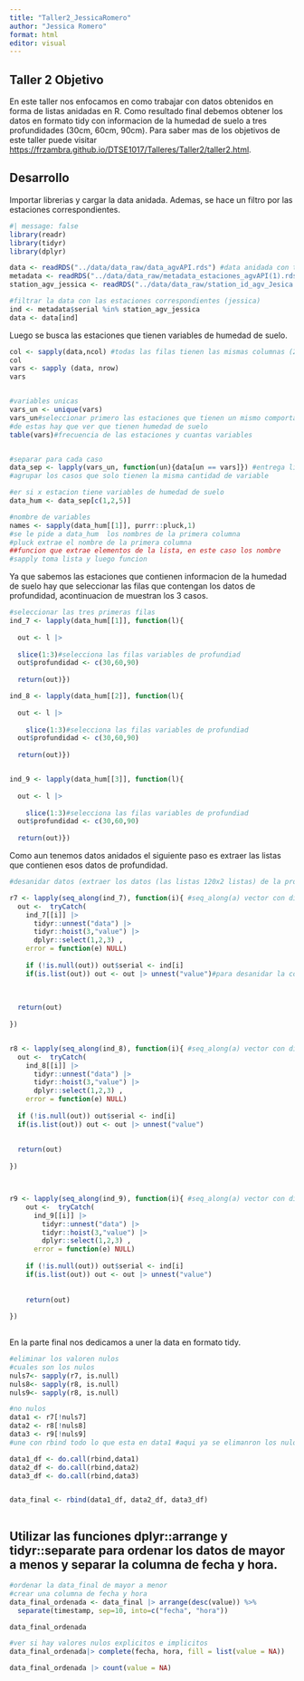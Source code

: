 ```yaml
---
title: "Taller2_JessicaRomero"
author: "Jessica Romero"
format: html
editor: visual
---
```


## Taller 2 Objetivo

En este taller nos enfocamos en como trabajar con datos obtenidos en forma de listas anidadas en R. Como resultado final debemos obtener los datos en formato tidy con informacion de la humedad de suelo a tres profundidades (30cm, 60cm, 90cm). Para saber mas de los objetivos de este taller puede visitar <https://frzambra.github.io/DTSE1017/Talleres/Taller2/taller2.html>.

## Desarrollo

Importar librerias y cargar la data anidada. Ademas, se hace un filtro por las estaciones correspondientes. 

```r
#| message: false
library(readr)
library(tidyr)
library(dplyr)

data <- readRDS("../data/data_raw/data_agvAPI.rds") #data anidada con todas las estaciones
metadata <- readRDS("../data/data_raw/metadata_estaciones_agvAPI(1).rds")
station_agv_jessica <- readRDS("../data/data_raw/station_id_agv_Jesica.rds")

#filtrar la data con las estaciones correspondientes (jessica)
ind <- metadata$serial %in% station_agv_jessica
data <- data[ind]
```

Luego se busca las estaciones que tienen variables de humedad de suelo.

```r
col <- sapply(data,ncol) #todas las filas tienen las mismas columnas (2)
col
vars <- sapply (data, nrow)
vars


#variables unicas
vars_un <- unique(vars)
vars_un#seleccionar primero las estaciones que tienen un mismo comportamiento
#de estas hay que ver que tienen humedad de suelo
table(vars)#frecuencia de las estaciones y cuantas variables


#separar para cada caso
data_sep <- lapply(vars_un, function(un){data[un == vars]}) #entrega lista de datos anidados todavia
#agrupar los casos que solo tienen la misma cantidad de variable

#er si x estacion tiene variables de humedad de suelo
data_hum <- data_sep[c(1,2,5)]

#nombre de variables
names <- sapply(data_hum[[1]], purrr::pluck,1)
#se le pide a data_hum  los nombres de la primera columna
#pluck extrae el nombre de la primera columna 
##funcion que extrae elementos de la lista, en este caso los nombre
#sapply toma lista y luego funcion

```

Ya que sabemos las estaciones que contienen informacion de la humedad de suelo hay que seleccionar las filas que contengan los datos de profundidad, acontinuacion de muestran los 3 casos.
 
```r
#seleccionar las tres primeras filas
ind_7 <- lapply(data_hum[[1]], function(l){
  
  out <- l |>
  
  slice(1:3)#selecciona las filas variables de profundiad
  out$profundidad <- c(30,60,90)
  
  return(out)})

ind_8 <- lapply(data_hum[[2]], function(l){
  
  out <- l |>
    
    slice(1:3)#selecciona las filas variables de profundiad
  out$profundidad <- c(30,60,90)
  
  return(out)})


ind_9 <- lapply(data_hum[[3]], function(l){
  
  out <- l |>
    
    slice(1:3)#selecciona las filas variables de profundiad
  out$profundidad <- c(30,60,90)
  
  return(out)})

```

Como aun tenemos datos anidados el siguiente paso es extraer las listas que contienen esos datos de profundidad. 

```r

#desanidar datos (extraer los datos (las listas 120x2 listas) de la profundidad 30,60,90)

r7 <- lapply(seq_along(ind_7), function(i){ #seq_along(a) vector con dimension de a
  out <-  tryCatch(
    ind_7[[i]] |>
      tidyr::unnest("data") |>
      tidyr::hoist(3,"value") |>
      dplyr::select(1,2,3) ,
    error = function(e) NULL)
  
    if (!is.null(out)) out$serial <- ind[i]
    if(is.list(out)) out <- out |> unnest("value")#para desanidar la columna con filas aun anidadas (en esta caso tiene valur int)
 
  
  
  return(out)
  
})


r8 <- lapply(seq_along(ind_8), function(i){ #seq_along(a) vector con dimension de a
  out <-  tryCatch(
    ind_8[[i]] |>
      tidyr::unnest("data") |>
      tidyr::hoist(3,"value") |>
      dplyr::select(1,2,3) ,
    error = function(e) NULL)
  
  if (!is.null(out)) out$serial <- ind[i]
  if(is.list(out)) out <- out |> unnest("value")
 
  
  return(out)
  
})



r9 <- lapply(seq_along(ind_9), function(i){ #seq_along(a) vector con dimension de a
    out <-  tryCatch(
      ind_9[[i]] |>
        tidyr::unnest("data") |>
        tidyr::hoist(3,"value") |>
        dplyr::select(1,2,3) ,
      error = function(e) NULL)
    
    if (!is.null(out)) out$serial <- ind[i]
    if(is.list(out)) out <- out |> unnest("value")
    
    
    return(out)
    
})
  

```

En la parte final nos dedicamos a uner la data en formato tidy.

```r
#eliminar los valoren nulos
#cuales son los nulos
nuls7<- sapply(r7, is.null)
nuls8<- sapply(r8, is.null)
nuls9<- sapply(r8, is.null)

#no nulos
data1 <- r7[!nuls7]
data2 <- r8[!nuls8]
data3 <- r9[!nuls9]
#une con rbind todo lo que esta en data1 #aqui ya se elimanron los nulos

data1_df <- do.call(rbind,data1)
data2_df <- do.call(rbind,data2)
data3_df <- do.call(rbind,data3)


data_final <- rbind(data1_df, data2_df, data3_df)



```

## Utilizar las funciones dplyr::arrange y tidyr::separate para ordenar los datos de mayor a menos y separar la columna de fecha y hora.

```r

#ordenar la data_final de mayor a menor
#crear una columna de fecha y hora 
data_final_ordenada <- data_final |> arrange(desc(value)) %>% 
  separate(timestamp, sep=10, into=c("fecha", "hora"))

data_final_ordenada

#ver si hay valores nulos explicitos e implicitos
data_final_ordenada|> complete(fecha, hora, fill = list(value = NA))

data_final_ordenada |> count(value = NA)

```